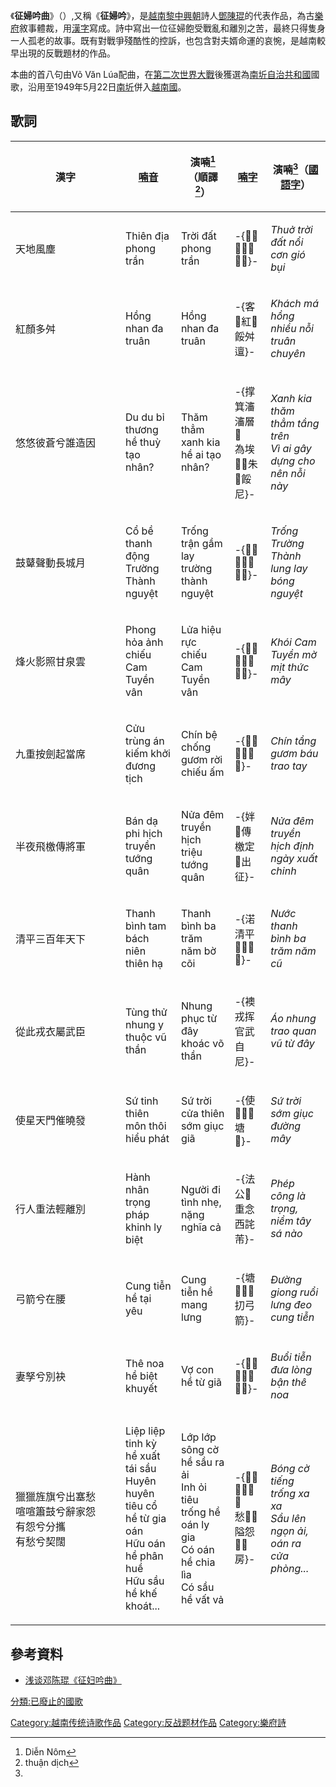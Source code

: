 {{expand|time=2014-06-14T03:48:49+00:00}}
{{Infobox anthem
|title          = Chinh phụ ngâm
|chinese_title  = 征婦吟
|alt_title      = 征婦吟曲（Chinh phụ ngâm khúc）
|image          = 
|image_size     = 
|alt            = 
|caption        =
|prefix         = 國歌
|country        = {{flagicon image|Flag_of_Republic_of_Cochinchina.svg}} [[南圻自治共和國|南圻自治共和國]]
|author         = [[鄧陳琨|鄧陳琨]]
|lyrics_date    = 1741
|composer       = Võ Văn Lúa
|music_date     = <!--1939-->
|adopted        = 1946
|until          = 1949
|sound          = 
|sound_title    = 南圻自治共和國國歌
}}
{{Anthem History
| Nation = 越南
| Flag = Flag_of_Vietnam.svg
| Year1 = [[阮朝|阮朝]]<br>1802 - 1945
| Name1 = [[登坛宫|登坛宫]]
| Year2 = [[越南帝國|越南帝國]]<br>1945
| Name2 = [[登坛宫|登坛宫]]
| Year3 = [[越南民主共和國|越南民主共和國]]（北越）<br>1946 - 1976
| Name3 = [[进军歌|进军歌]]
| Year4 = [[越南共和國|越南共和國]]（南越）<br>1948 - 1975
| Name4 = [[越南共和國國歌|呼喚公民]]
| Year5 = [[越南南方共和国|越南南方共和国]]<br>1969 - 1976
| Name5 = [[解放南方|解放南方]]
| Year6 = [[越南社會主義共和國|越南社會主義共和國]]<br>1976 - 
| Name6 = [[进军歌|进军歌]]
}}

《'''征婦吟曲'''》（{{vie|hn=征婦吟曲|qn=Chinh phụ ngâm khúc}}）,又稱《'''征婦吟'''》，是[[越南|越南]][[黎中興朝|黎中興朝]]詩人[[鄧陳琨|鄧陳琨]]的代表作品，為古[[樂府|樂府]]敘事體裁，用[[漢字|漢字]]寫成。詩中寫出一位征婦飽受戰亂和離別之苦，最終只得隻身一人孤老的故事。既有對戰爭殘酷性的控訴，也包含對夫婿命運的哀惋，是越南較早出現的反戰題材的作品。

本曲的首八句由Võ Văn Lúa配曲，在[[第二次世界大戰|第二次世界大戰]]後獲選為[[南圻自治共和國|南圻自治共和國]]國歌，沿用至1949年5月22日[[南圻|南圻]]併入[[越南國|越南國]]。
{{Wikisource|征婦吟}}
{{clear}}

==歌詞==
{| class="prettytable" style="width:100%"
!漢字
![[喃音|喃音]]
!演喃<ref name = "Dien Nom">Diễn Nôm</ref>（順譯<ref>thuận dịch</ref>）
![[喃字|喃字]]
!演喃<ref name = "Dien Nom" />（[[國語字|國語字]]）

|- valign=top 
| style="width:10em" |天地風塵
| Thiên địa phong trần
| Trời đất phong trần
| -{𣋾𡗶坦浽干𩙋𡏧}-
| ''Thuở trời đất nổi cơn gió bụi''

|- valign=top 
|紅顏多舛
| Hồng nhan đa truân
| Hồng nhan đa truân
| -{客𦟐紅𡗉餒舛邅}-
| ''Khách má hồng nhiều nỗi truân chuyên''

|- valign=top 
|悠悠彼蒼兮誰造因
| Du du bỉ thương hề thuỳ tạo nhân?
| Thăm thẳm xanh kia hề ai tạo nhân?
| -{撑箕瀋瀋層𨕭<br>為埃𨢟𥩯朱𢧚餒尼}-
| ''Xanh kia thăm thẳm tầng trên''<br>''Vì ai gây dựng cho nên nỗi này''

|- valign=top 
|鼓鼙聲動長城月
| Cổ bề thanh động Trường Thành nguyệt
| Trống trận gầm lay trường thành nguyệt
| -{𪔠長城𢲣𢯦𩃳月}-
| ''Trống Trường Thành lung lay bóng nguyệt''

|- valign=top 
|烽火影照甘泉雲
| Phong hỏa ảnh chiếu Cam Tuyền vân
| Lửa hiệu rực chiếu Cam Tuyền vân
| -{𤌋甘泉𥊚䁾式𩄲}-
| ''Khói Cam Tuyền mờ mịt thức mây''

|- valign=top 
|九重按劍起當席
| Cửu trùng án kiếm khởi đương tịch
| Chín bệ chống gươm rời chiếu ấm
| -{𠃩吝鎌寶𢶢𢬣}-
| ''Chín tầng gươm báu trao tay''

|- valign=top 
|半夜飛檄傳將軍
| Bán dạ phi hịch truyền tướng quân
| Nửa đêm truyền hịch triệu tướng quân
| -{姅𣎀傳檄定𣈗出征}-
| ''Nửa đêm truyền hịch định ngày xuất chinh''

|- valign=top 
|清平三百年天下
| Thanh bình tam bách niên thiên hạ
| Thanh bình ba trăm năm bờ cõi
| -{渃清平𠀧𤾓𢆥𡳵}-
| ''Nước thanh bình ba trăm năm cũ''

|- valign=top 
|從此戎衣屬武臣
| Tùng thử nhung y thuộc vũ thần
| Nhung phục từ đây khoác võ thần
| -{襖戎挥官武自尼}-
| ''Áo nhung trao quan vũ từ đây''

|- valign=top 
|使星天門催曉發
| Sứ tinh thiên môn thôi hiểu phát
| Sứ trời cửa thiên sớm giục giã
| -{使𡗶𣌋𠽖塘𩄲}-
| ''Sứ trời sớm giục đường mây''

|- valign=top 
|行人重法輕離別
| Hành nhân trọng pháp khinh ly biệt
| Người đi tình nhẹ, nặng nghĩa cả
| -{法公𪜀重念西詫芾}-
| ''Phép công là trọng, niềm tây sá nào''

|- valign=top 
|弓箭兮在腰
| Cung tiễn hề tại yêu
| Cung tiễn hề mang lưng
| -{塘𨀐𨇒𦝄㧅弓箭}-
| ''Ðường giong ruổi lưng đeo cung tiễn''

|- valign=top 
|妻孥兮別袂
| Thê noa hề biệt khuyết
| Vợ con hề từ giã
| -{𣇜餞迻𢚸絆妻孥}-
| ''Buổi tiễn đưa lòng bận thê noa''

|- valign=top 
|獵獵旌旗兮出塞愁<br>喧喧簫鼓兮辭家怨<br>有怨兮分攜<br>有愁兮契闊
| Liệp liệp tinh kỳ hề xuất tái sầu<br>Huyên huyên tiêu cổ hề từ gia oán<br>Hữu oán hề phân huề<br> Hữu sầu hề khế khoát...
| Lớp lớp sông cờ hề sầu ra ải<br>Inh ỏi tiêu trống hề oán ly gia<br>Có oán hề chia lìa<br>Có sầu hề vất vả
| -{𩃳旗㗂𪔠賒賒<br>愁𨖲𦰟隘怨𦋦𨷯房}-
| ''Bóng cờ tiếng trống xa xa''<br>''Sầu lên ngọn ải, oán ra cửa phòng...''

|}

==參考資料==
* [http://www.cnki.com.cn/Article/CJFDTotal-QNWJ201211025.htm 浅谈邓陈琨《征妇吟曲》] {{Wayback|url=http://www.cnki.com.cn/Article/CJFDTotal-QNWJ201211025.htm |date=20190822234716 }}

[[Category:越南传统诗歌作品|Category:越南传统诗歌作品]]
[[Category:反战题材作品|Category:反战题材作品]]
[[分類:已廢止的國歌|分類:已廢止的國歌]]
[[Category:樂府詩|Category:樂府詩]]